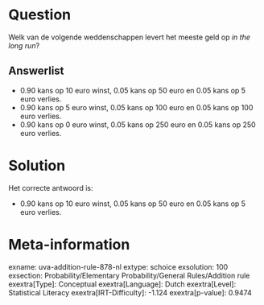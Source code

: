 Question
========

Welk van de volgende weddenschappen levert het meeste geld op *in the
long run*?

Answerlist
----------

* 0.90 kans op 10 euro winst, 0.05 kans op 50 euro en 0.05 kans op 5 euro verlies.
* 0.90 kans op 5 euro winst, 0.05 kans op 100 euro en 0.05 kans op 100 euro verlies.
* 0.90 kans op 0 euro winst, 0.05 kans op 250 euro en 0.05 kans op 250 euro verlies.

Solution
========

Het correcte antwoord is: 

* 0.90 kans op 10 euro winst, 0.05 kans op 50 euro en 0.05 kans op 5 euro verlies.

Meta-information
================
exname: uva-addition-rule-878-nl
extype: schoice
exsolution: 100
exsection: Probability/Elementary Probability/General Rules/Addition rule
exextra[Type]: Conceptual
exextra[Language]: Dutch
exextra[Level]: Statistical Literacy
exextra[IRT-Difficulty]: -1.124
exextra[p-value]: 0.9474
